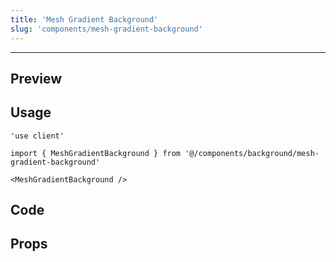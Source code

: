 ```yaml
---
title: 'Mesh Gradient Background'
slug: 'components/mesh-gradient-background'
---
```


---


## Preview

<PreviewComponent>
  <MeshGradientBackground />
</PreviewComponent>

## Usage

```tsx
'use client'

import { MeshGradientBackground } from '@/components/background/mesh-gradient-background'

<MeshGradientBackground />
```

## Code

<CodeSnippet componentPath="./src/components/background/mesh-gradient-background.tsx" />

## Props

<AutoTypeTable
  path="./src/components/background/mesh-gradient-background.tsx"
  name="MeshGradientBackgroundProps"
/>